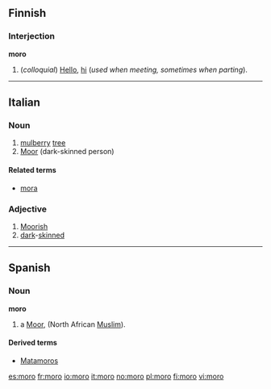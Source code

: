 ==Finnish==

===Interjection===
'''moro'''

# (''colloquial'') [[Hello]], [[hi]] (''used when meeting, sometimes when parting'').

----

==Italian==

===Noun===
{{it-noun-reg-m|mor|o}}

# [[mulberry]] [[tree]]
# [[Moor]] (dark-skinned person)

====Related terms====
* [[mora]]

===Adjective===
{{it-adj-reg|mor|o}}

# [[Moorish]]
# [[dark]]-[[skinned]]

----

== Spanish ==
=== Noun ===
'''moro'''

# a [[Moor]], (North African [[Muslim]]).

====Derived terms====
*[[Matamoros]]

[[es:moro]]
[[fr:moro]]
[[io:moro]]
[[it:moro]]
[[no:moro]]
[[pl:moro]]
[[fi:moro]]
[[vi:moro]]